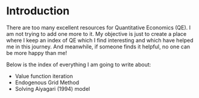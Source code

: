 # Introduction


There are too many excellent resources for Quantitative Economics (QE). I am not trying to add one more to it. My objective is just to create a place where I keep an index of QE which I find interesting and which have helped me in this journey. And meanwhile, if someone finds it helpful, no one can be more happy than me!


Below is the index of everything I am going to write about:

- Value function iteration
- Endogenous Grid Method
- Solving Aiyagari (1994) model
